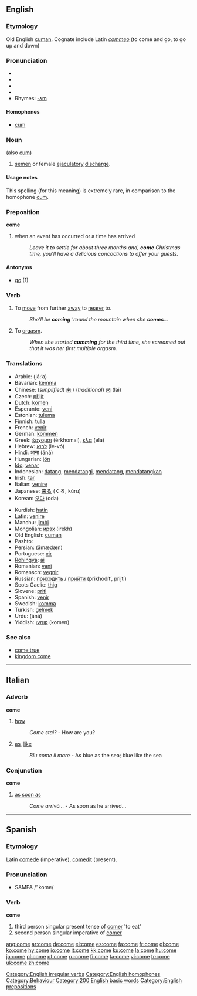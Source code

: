 ==English==

{{rank|old|came|men|107|come|without|make|def}}

===Etymology===
Old English [[cuman]]. Cognate include Latin ''[[commeo]]'' (to come and go, to go up and down)

===Pronunciation===
*{{AHD|/kŭm/}}
*{{IPA|/kʌm/}}
*{{SAMPA|/kVm/}}
*{{audio|en-us-come.ogg|Audio (US)}}
*Rhymes: [[Rhymes:English:-ʌm|-ʌm]]

====Homophones====
* [[cum]]

===Noun===
{{en-noun|-}} (also [[cum]])

# {{slang}} [[semen]] or female [[ejaculatory]] [[discharge]].

====Usage notes====
This spelling (for this meaning) is extremely rare, in comparison to the homophone [[cum]].

===Preposition===
'''come'''

# when an event has occurred or a time has arrived
#: ''Leave it to settle for about three months and, '''come''' Christmas time, you'll have a delicious concoctions to offer your guests.''

====Antonyms====
*[[go]] (1)

===Verb===
{{en-verb|comes|[[coming]] ''or archaic'' [[come]]|[[came]]}}

# To [[move]] from further [[away]] to [[near]]er to.
#:''She'll be '''coming''' 'round the mountain when she '''comes'''...''
# {{slang}} {{alternative spelling of|[[cum]]}}  To [[orgasm]].
#:''When she started '''cumming''' for the third time, she screamed out that it was her first multiple orgasm.''

===Translations===
{{top}}
*Arabic: {{ARchar|[[جاء]]}} (já:’a)
*Bavarian: [[kemma]]
*Chinese: (''simplified'') [[来]] / (''traditional'') [[來]] (lái)
*Czech: [[přijít]]
*Dutch: [[komen]]
*Esperanto: [[veni#Esperanto|veni]]
*Estonian: [[tulema]]
*Finnish: [[tulla]]
*French: [[venir]]
*German: [[kommen]]
*Greek: [[έρχομαι]] (érkhomai), [[έλα]] (ela)
*Hebrew: [[לבוא]] (le-vó)
*Hindi: [[आना]] (ānā)
*Hungarian: [[jön]]
*[[Ido]]: [[venar]]
*Indonesian: [[datang]], [[datang|mendatangi]], [[datang|mendatang]], [[datang|mendatangkan]]
*Irish: [[tar#Irish|tar]]
*Italian: [[venire]]
*Japanese: [[来る]] (くる, kúru)
*Korean: [[오다]] (oda)
{{mid}}
*Kurdish: [[hatin]]
*Latin: [[venire]]
*Manchu: [[jimbi]]
*Mongolian: [[ирэх]] (irekh)
*Old English: [[cuman]]
*Pashto: {{FAchar|[[راتلل]]}}
*Persian: {{FAchar|[[امدن|آمَدَن]]}} (āmædæn)
*Portuguese: [[vir]]
*[[Rohingya]]: [[ai]]
*Romanian: [[veni]]
*Romansch: [[vegnir]]
*Russian: [[приходить]] / [[прийти]] (prikhodít’, prijtí)
*Scots Gaelic: [[thig]]
*Slovene: [[priti]]
*Spanish: [[venir]]
*Swedish: [[komma]]
*Turkish: [[gelmek]]
*Urdu: {{URchar|[[انا|آنا]]}} (ānā)
*Yiddish: [[קומען]] (komen)
{{bottom}}

===See also===
*[[come true]]
*[[kingdom come]]

----

==Italian==

===Adverb===
'''come'''

# [[how]]          
#:''Come stai?'' - How are you?
# [[as]], [[like]]
#:''Blu come il mare'' - As blue as the sea; blue like the sea

===Conjunction===
'''come'''

# [[as soon as]]
#:''Come arrivò...'' - As soon as he arrived...

----

==Spanish==

===Etymology===
Latin [[comede]] (imperative), [[comedit]] (present).

===Pronunciation===
*SAMPA /"kome/

===Verb===
'''come'''

# third person singular present tense of [[comer]] 'to eat'
# second person singular imperative of [[comer]]

[[Category:English irregular verbs]]
[[Category:English homophones]]
[[Category:Behaviour]]
[[Category:200 English basic words]]
[[Category:English prepositions]]

[[ang:come]]
[[ar:come]]
[[de:come]]
[[el:come]]
[[es:come]]
[[fa:come]]
[[fr:come]]
[[gl:come]]
[[ko:come]]
[[hy:come]]
[[io:come]]
[[it:come]]
[[kk:come]]
[[ku:come]]
[[la:come]]
[[hu:come]]
[[ja:come]]
[[pl:come]]
[[pt:come]]
[[ru:come]]
[[fi:come]]
[[ta:come]]
[[vi:come]]
[[tr:come]]
[[uk:come]]
[[zh:come]]